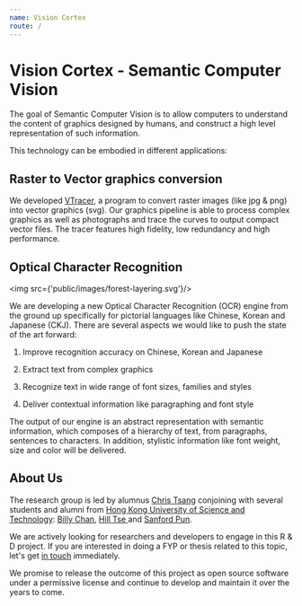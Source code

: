 ```yaml
---
name: Vision Cortex
route: /
---
```



<Banner/>

# Vision Cortex - Semantic Computer Vision

The goal of Semantic Computer Vision is to allow computers to understand the content of graphics designed by humans, and construct a high level representation of such information.

This technology can be embodied in different applications:

## Raster to Vector graphics conversion

We developed [VTracer](//www.visioncortex.org/vtracer/), a program to convert raster images (like jpg & png) into vector graphics (svg). Our graphics pipeline is able to process complex graphics as well as photographs and trace the curves to output compact vector files. The tracer features high fidelity, low redundancy and high performance.

## Optical Character Recognition

<img src={'public/images/forest-layering.svg'}/>

We are developing a new Optical Character Recognition (OCR) engine from the ground up specifically for pictorial languages like Chinese, Korean and Japanese (CKJ). There are several aspects we would like to push the state of the art forward:

1. Improve recognition accuracy on Chinese, Korean and Japanese

2. Extract text from complex graphics

3. Recognize text in wide range of font sizes, families and styles

4. Deliver contextual information like paragraphing and font style

The output of our engine is an abstract representation with semantic information, which composes of a hierarchy of text, from paragraphs, sentences to characters. In addition, stylistic information like font weight, size and color will be delivered.

## About Us

The research group is led by alumnus [Chris Tsang](//github.com/tyt2y3) conjoining with several students and alumni from [Hong Kong University of Science and Technology](//www.ust.hk): [Billy Chan](//github.com/billy1624), [Hill Tse
](//github.com/hilltse) and [Sanford Pun](//github.com/shpun817).

We are actively looking for researchers and developers to engage in this R & D project. If you are interested in doing a FYP or thesis related to this topic, let's get [in touch](mailto:info@thf.technology) immediately.

We promise to release the outcome of this project as open source software under a permissive license and continue to develop and maintain it over the years to come.
